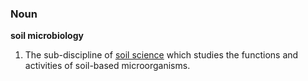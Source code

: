 ===Noun===
'''soil microbiology'''
# The sub-discipline of [[soil science]] which studies the functions and activities of soil-based microorganisms.